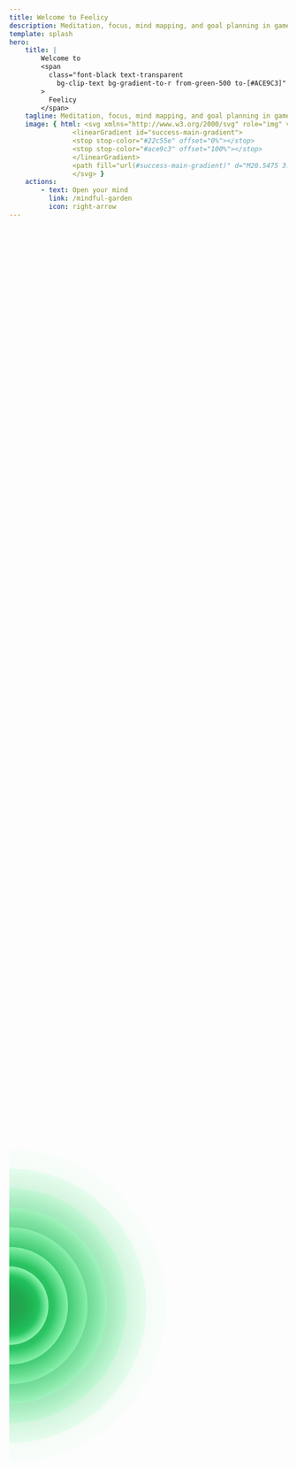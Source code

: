 ```yaml
---
title: Welcome to Feelicy
description: Meditation, focus, mind mapping, and goal planning in game format of Garden Simulator.
template: splash
hero:
    title: |
        Welcome to
        <span
          class="font-black text-transparent
            bg-clip-text bg-gradient-to-r from-green-500 to-[#ACE9C3]"
        >
          Feelicy 
        </span>
    tagline: Meditation, focus, mind mapping, and goal planning in game format of Garden Simulator.
    image: { html: <svg xmlns="http://www.w3.org/2000/svg" role="img" viewBox="0 0 24 24" width="100%" height="100%">
                <linearGradient id="success-main-gradient">
                <stop stop-color="#22c55e" offset="0%"></stop>
                <stop stop-color="#ace9c3" offset="100%"></stop>
                </linearGradient>
                <path fill="url(#success-main-gradient)" d="M20.5475 3.5475a2.984 2.984 45 00-4.2214-.0014 2.984 2.984 45 00-.8167 1.5592 2.654 2.654 45 012.9812.5289c.7927.7927.9737 1.9721.5459 2.943a2.984 2.984 45 001.5104-.8089A2.984 2.984 45 0020.5475 3.5475zM14.11.8803A2.984 2.984 45 009.89.8803 2.984 2.984 45 009.8893 5.101 2.984 2.984 45 0014.1107 5.101 2.984 2.984 45 0014.11.8803zm8.9803 8.9803a2.984 2.984 45 00-4.2207-.0007 2.984 2.984 45 000 4.2214 2.984 2.984 45 004.2221.0007 2.984 2.984 45 00-.0014-4.2214zm-4.9526-3.8721a2.147 2.147 45 00-3.0356-.0007 2.147 2.147 45 00-.0007 3.0356 2.147 2.147 45 003.0363-0 2.147 2.147 45 00-.0007-3.0356zM14.1722 5.7141a3.497 3.497 45 01-4.2738.0537 2.147 2.147 45 00.6152 1.3124A2.147 2.147 45 0013.5507 7.0823a2.147 2.147 45 00.6223-1.3661zm4.0553 4.1217a2.147 2.147 45 00-1.3074.6159 2.147 2.147 45 00.0007 3.0356 2.147 2.147 45 001.3039.6124 3.494 3.494 45 01.0028-4.2639zM7.7354 3.486A2.984 2.984 45 003.5147 3.4853a2.984 2.984 45 000 4.22 2.984 2.984 45 001.5302.816A2.655 2.655 45 015.5809 5.5514c.7997-.7997 1.9947-.9779 2.9713-.5346a2.984 2.984 45 00-.8167-1.5309zm12.7491 12.7491a2.984 2.984 45 00-1.5507-.8153 2.655 2.655 45 01-.5402 2.9585c-.792.792-1.9707.9737-2.943.5459a2.984 2.984 45 00.8146 1.5316A2.984 2.984 45 0020.4853 20.4558a2.984 2.984 45 00-0-4.22zm-11.5152-10.3301A2.147 2.147 45 005.9344 5.905a2.147 2.147 45 000 3.0349A2.147 2.147 45 008.97 8.9406a2.147 2.147 45 00-.0007-3.0356zm9.0708 9.0849a2.147 2.147 45 00-3.0349 0 2.147 2.147 45 000 3.0349 2.147 2.147 45 003.0356.0007 2.147 2.147 45 00-0-3.0363zM7.1323 10.463a2.147 2.147 45 00-1.3548-.6223 3.496 3.496 45 01-.0156 4.2794 2.147 2.147 45 001.3711-.6215 2.147 2.147 45 00-.0007-3.0356zm6.4064 6.4064a2.147 2.147 45 00-3.0349 0 2.147 2.147 45 00-.6152 1.311 3.495 3.495 45 014.273.0361 2.147 2.147 45 00-.6223-1.3463zm-8.4075-7.0103a2.984 2.984 45 00-4.2207.0007 2.984 2.984 45 00-.0014 4.2214 2.984 2.984 45 004.2221-.0007 2.984 2.984 45 00-0-4.2214zm8.9803 8.9803a2.984 2.984 45 00-4.2214 0 2.984 2.984 45 00-.0007 4.2221 2.984 2.984 45 004.2228-0 2.984 2.984 45 00-.0007-4.2221zm-5.1322-3.8481a2.147 2.147 45 00-3.0356.0007A2.147 2.147 45 005.9429 18.0276a2.147 2.147 45 003.0349-0A2.147 2.147 45 008.9785 14.992zm-.874 4.0814A2.65 2.65 45 015.5887 18.3819a2.65 2.65 45 01-.7269-2.3674 2.734 2.635 45 00-1.3562.7057A2.734 2.635 45 003.5755 20.5167a2.734 2.635 45 003.7965.07 2.734 2.635 45 00.7326-1.5132z"></path>
                </svg> }
    actions:
        - text: Open your mind
          link: /mindful-garden
          icon: right-arrow
---
```


<div class="absolute top-0 left-0 z-[-1] h-screen w-screen overflow-hidden opacity-25">
    <div class="relative bottom-0 left-[-96px] h-screen w-full max-md:bottom-[-96px] max-md:left-0 max-md:h-[calc(100vh+75vw)] max-md:rotate-[-90deg]">
        <svg
            xmlns="http://www.w3.org/2000/svg"
            version="1.1"
            xmlns:xlink="http://www.w3.org/1999/xlink"
            xmlns:svgjs="http://svgjs.dev/svgjs"
            viewBox="0 0 1422 800"
            style="height: 100%; width: 100%"
        >
            <defs>
                <radialGradient
                    id="cccircular-grad"
                    r="50%"
                    cx="50%"
                    cy="50%"
                >
                    <stop
                        offset="15%"
                        stop-color="#009331"
                        stop-opacity="0.5"
                    ></stop>
                    <stop
                        offset="75%"
                        stop-color="#22c55e"
                        stop-opacity="1"
                    ></stop>
                    <stop
                        offset="100%"
                        stop-color="#9fffbe"
                        stop-opacity="1"
                    ></stop>
                </radialGradient>
            </defs>
            <g fill="url(#cccircular-grad)">
                <circle
                    r="800"
                    cx="0"
                    cy="400"
                    opacity="0.05"
                ></circle>
                <circle
                    r="700"
                    cx="0"
                    cy="400"
                    opacity="0.19"
                ></circle>
                <circle
                    r="600"
                    cx="0"
                    cy="400"
                    opacity="0.32"
                ></circle>
                <circle
                    r="500"
                    cx="0"
                    cy="400"
                    opacity="0.46"
                ></circle>
                <circle
                    r="400"
                    cx="0"
                    cy="400"
                    opacity="0.59"
                ></circle>
                <circle
                    r="300"
                    cx="0"
                    cy="400"
                    opacity="0.73"
                ></circle>
                <circle
                    r="200"
                    cx="0"
                    cy="400"
                    opacity="0.86"
                ></circle>
            </g>
        </svg>
    </div>
</div>
